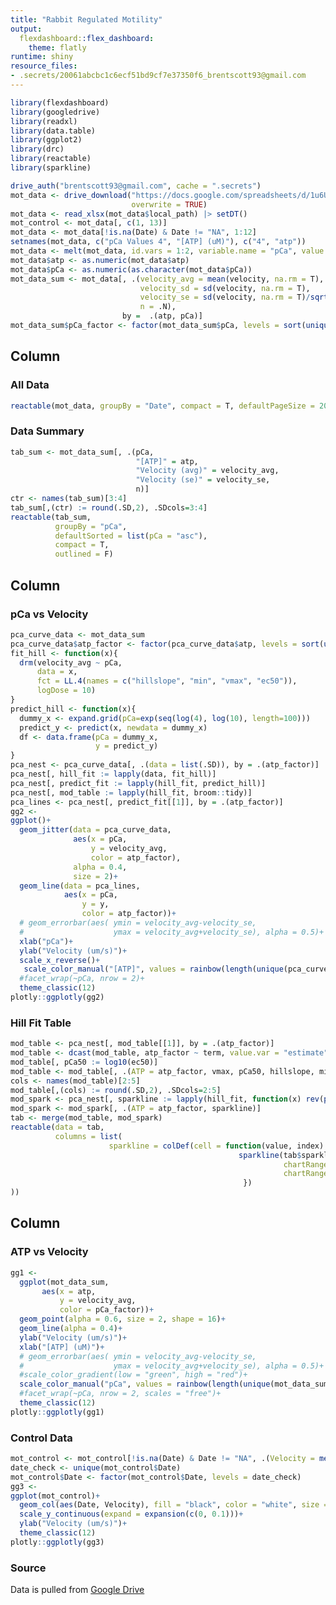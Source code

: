 ```yaml
---
title: "Rabbit Regulated Motility"
output:
  flexdashboard::flex_dashboard:
    theme: flatly
runtime: shiny
resource_files:
- .secrets/20061abcbc1c6ecf51bd9cf7e37350f6_brentscott93@gmail.com
---
```


```r
library(flexdashboard)
library(googledrive)
library(readxl)
library(data.table)
library(ggplot2)
library(drc)
library(reactable)
library(sparkline)

drive_auth("brentscott93@gmail.com", cache = ".secrets")
mot_data <- drive_download("https://docs.google.com/spreadsheets/d/1u6UqkXUFKxWdt6S1wfXKFidYem-1kz-6/edit#gid=369763083",
                           overwrite = TRUE)
mot_data <- read_xlsx(mot_data$local_path) |> setDT()
mot_control <- mot_data[, c(1, 13)]
mot_data <- mot_data[!is.na(Date) & Date != "NA", 1:12]
setnames(mot_data, c("pCa Values 4", "[ATP] (uM)"), c("4", "atp"))
mot_data <- melt(mot_data, id.vars = 1:2, variable.name = "pCa", value.name = "velocity")
mot_data$atp <- as.numeric(mot_data$atp)
mot_data$pCa <- as.numeric(as.character(mot_data$pCa))
mot_data_sum <- mot_data[, .(velocity_avg = mean(velocity, na.rm = T),
                             velocity_sd = sd(velocity, na.rm = T),
                             velocity_se = sd(velocity, na.rm = T)/sqrt(.N),
                             n = .N),
                         by =  .(atp, pCa)]
mot_data_sum$pCa_factor <- factor(mot_data_sum$pCa, levels = sort(unique(mot_data_sum$pCa)))
```


Column {.tabset}
-------------------------------------

### All Data
```r
reactable(mot_data, groupBy = "Date", compact = T, defaultPageSize = 20)
```

### Data Summary
```r
tab_sum <- mot_data_sum[, .(pCa,
                            "[ATP]" = atp, 
                            "Velocity (avg)" = velocity_avg, 
                            "Velocity (se)" = velocity_se, 
                            n)]
ctr <- names(tab_sum)[3:4]
tab_sum[,(ctr) := round(.SD,2), .SDcols=3:4]
reactable(tab_sum,
          groupBy = "pCa", 
          defaultSorted = list(pCa = "asc"),
          compact = T,
          outlined = F)
```


Column 
-------------------------------------

### pCa vs Velocity

```r
pca_curve_data <- mot_data_sum
pca_curve_data$atp_factor <- factor(pca_curve_data$atp, levels = sort(unique(pca_curve_data$atp), decreasing = TRUE))
fit_hill <- function(x){
  drm(velocity_avg ~ pCa, 
      data = x, 
      fct = LL.4(names = c("hillslope", "min", "vmax", "ec50")), 
      logDose = 10)
}
predict_hill <- function(x){
  dummy_x <- expand.grid(pCa=exp(seq(log(4), log(10), length=100)))
  predict_y <- predict(x, newdata = dummy_x)
  df <- data.frame(pCa = dummy_x,
                   y = predict_y)
}
pca_nest <- pca_curve_data[, .(data = list(.SD)), by = .(atp_factor)]
pca_nest[, hill_fit := lapply(data, fit_hill)]
pca_nest[, predict_fit := lapply(hill_fit, predict_hill)]
pca_nest[, mod_table := lapply(hill_fit, broom::tidy)]
pca_lines <- pca_nest[, predict_fit[[1]], by = .(atp_factor)]
gg2 <-
ggplot()+
  geom_jitter(data = pca_curve_data,
              aes(x = pCa, 
                  y = velocity_avg, 
                  color = atp_factor),
              alpha = 0.4,
              size = 2)+
  geom_line(data = pca_lines,
            aes(x = pCa,
                y = y, 
                color = atp_factor))+
  # geom_errorbar(aes( ymin = velocity_avg-velocity_se,
  #                    ymax = velocity_avg+velocity_se), alpha = 0.5)+
  xlab("pCa")+
  ylab("Velocity (um/s)")+
  scale_x_reverse()+
   scale_color_manual("[ATP]", values = rainbow(length(unique(pca_curve_data$atp_factor))))+
  #facet_wrap(~pCa, nrow = 2)+
  theme_classic(12)
plotly::ggplotly(gg2)
```


### Hill Fit Table
```r
mod_table <- pca_nest[, mod_table[[1]], by = .(atp_factor)]
mod_table <- dcast(mod_table, atp_factor ~ term, value.var = "estimate")
mod_table[, pCa50 := log10(ec50)]
mod_table <- mod_table[, .(ATP = atp_factor, vmax, pCa50, hillslope, min)]
cols <- names(mod_table)[2:5]
mod_table[,(cols) := round(.SD,2), .SDcols=2:5]
mod_spark <- pca_nest[, sparkline := lapply(hill_fit, function(x) rev(predict(x, newdata = data.frame(pCa=seq(4, 10, by = 0.01)))))] 
mod_spark <- mod_spark[, .(ATP = atp_factor, sparkline)]
tab <- merge(mod_table, mod_spark)
reactable(data = tab, 
          columns = list(
                      sparkline = colDef(cell = function(value, index) {
                                                   sparkline(tab$sparkline[[index]],
                                                             chartRangeMin = min(tab$min), 
                                                             chartRangeMax = max(tab$vmax))
                                                    })
))
```

Column
-----------------------------------------

### ATP vs Velocity
```r
gg1 <- 
  ggplot(mot_data_sum, 
       aes(x = atp, 
           y = velocity_avg, 
           color = pCa_factor))+
  geom_point(alpha = 0.6, size = 2, shape = 16)+
  geom_line(alpha = 0.4)+
  ylab("Velocity (um/s)")+
  xlab("[ATP] (uM)")+
  # geom_errorbar(aes( ymin = velocity_avg-velocity_se,
  #                    ymax = velocity_avg+velocity_se), alpha = 0.5)+
  #scale_color_gradient(low = "green", high = "red")+
  scale_color_manual("pCa", values = rainbow(length(unique(mot_data_sum$pCa_factor))))+
  #facet_wrap(~pCa, nrow = 2, scales = "free")+
  theme_classic(12)
plotly::ggplotly(gg1)
```

### Control Data 

```r
mot_control <- mot_control[!is.na(Date) & Date != "NA", .(Velocity = mean(Control, na.rm = T)), by = "Date"]
date_check <- unique(mot_control$Date)
mot_control$Date <- factor(mot_control$Date, levels = date_check)
gg3 <- 
ggplot(mot_control)+
  geom_col(aes(Date, Velocity), fill = "black", color = "white", size = 1, width = 0.75)+
  scale_y_continuous(expand = expansion(c(0, 0.1)))+
  ylab("Velocity (um/s)")+
  theme_classic(12)
plotly::ggplotly(gg3)
```
### Source {data-height=50}
Data is pulled from [Google Drive](https://docs.google.com/spreadsheets/d/1u6UqkXUFKxWdt6S1wfXKFidYem-1kz-6/edit#gid=369763083)
